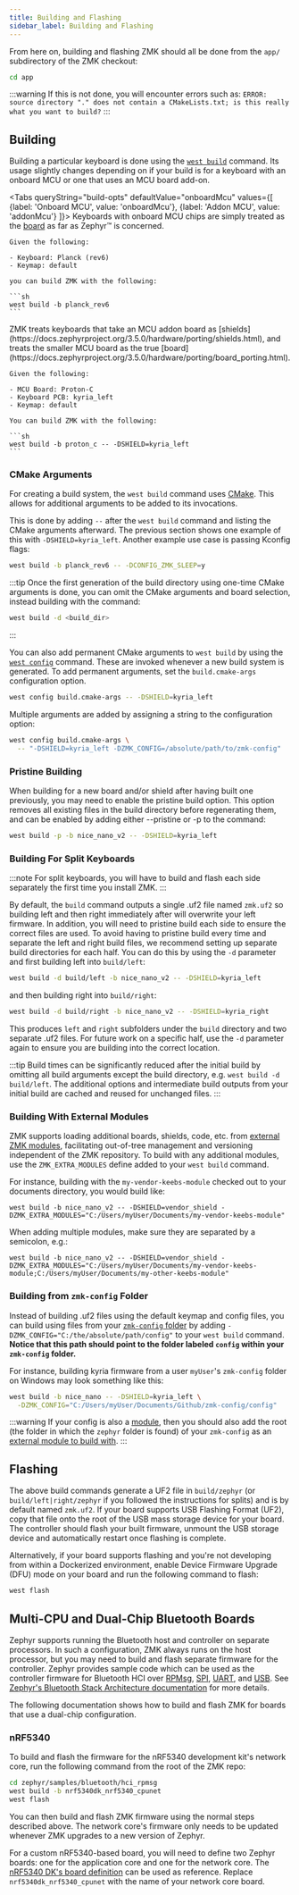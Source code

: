 ```yaml
---
title: Building and Flashing
sidebar_label: Building and Flashing
---
```



From here on, building and flashing ZMK should all be done from the `app/`
subdirectory of the ZMK checkout:

```sh
cd app
```

:::warning
If this is not done, you will encounter errors such as: `ERROR: source directory
"." does not contain a CMakeLists.txt; is this really what you want to build?`
:::

## Building

Building a particular keyboard is done using the
[`west build`](https://docs.zephyrproject.org/3.5.0/develop/west/build-flash-debug.html#building-west-build)
command. Its usage slightly changes depending on if your build is for a keyboard
with an onboard MCU or one that uses an MCU board add-on.

<Tabs queryString="build-opts" defaultValue="onboardMcu"
      values={[
        {label: 'Onboard MCU', value: 'onboardMcu'},
        {label: 'Addon MCU', value: 'addonMcu'}
      ]}>
  <TabItem value="onboardMcu">
    Keyboards with onboard MCU chips are simply treated as the
    [board](https://docs.zephyrproject.org/3.5.0/hardware/porting/board_porting.html)
    as far as Zephyr™ is concerned.

    Given the following:

    - Keyboard: Planck (rev6)
    - Keymap: default

    you can build ZMK with the following:

    ```sh
    west build -b planck_rev6
    ```

  </TabItem>
  <TabItem value="addonMcu">
    ZMK treats keyboards that take an MCU addon board as
    [shields](https://docs.zephyrproject.org/3.5.0/hardware/porting/shields.html),
    and treats the smaller MCU board as the true
    [board](https://docs.zephyrproject.org/3.5.0/hardware/porting/board_porting.html).

    Given the following:

    - MCU Board: Proton-C
    - Keyboard PCB: kyria_left
    - Keymap: default

    You can build ZMK with the following:

    ```sh
    west build -b proton_c -- -DSHIELD=kyria_left
    ```

  </TabItem>
</Tabs>

### CMake Arguments

For creating a build system, the `west build` command uses
[CMake](https://cmake.org/). This allows for additional arguments to be added to
its invocations.

This is done by adding `--` after the `west build` command and listing the CMake
arguments afterward. The previous section shows one example of this with
`-DSHIELD=kyria_left`. Another example use case is passing Kconfig flags:

```sh
west build -b planck_rev6 -- -DCONFIG_ZMK_SLEEP=y
```

:::tip
Once the first generation of the build directory using one-time CMake arguments
is done, you can omit the CMake arguments and board selection, instead building
with the command:

```sh
west build -d <build_dir>
```

:::

You can also add permanent CMake arguments to `west build` by using the
[`west config`](https://docs.zephyrproject.org/3.5.0/develop/west/config.html#west-config-cmd)
command. These are invoked whenever a new build system is generated. To add
permanent arguments, set the `build.cmake-args` configuration option.

```sh
west config build.cmake-args -- -DSHIELD=kyria_left
```

Multiple arguments are added by assigning a string to the configuration option:

```sh
west config build.cmake-args \
  -- "-DSHIELD=kyria_left -DZMK_CONFIG=/absolute/path/to/zmk-config"
```

### Pristine Building

When building for a new board and/or shield after having built one previously, you may need to enable the pristine build option. This option removes all existing files in the build directory before regenerating them, and can be enabled by adding either --pristine or -p to the command:

```sh
west build -p -b nice_nano_v2 -- -DSHIELD=kyria_left
```

### Building For Split Keyboards

:::note
For split keyboards, you will have to build and flash each side separately the first time you install ZMK.
:::

By default, the `build` command outputs a single .uf2 file named `zmk.uf2` so building left and then right immediately after will overwrite your left firmware. In addition, you will need to pristine build each side to ensure the correct files are used. To avoid having to pristine build every time and separate the left and right build files, we recommend setting up separate build directories for each half. You can do this by using the `-d` parameter and first building left into `build/left`:

```sh
west build -d build/left -b nice_nano_v2 -- -DSHIELD=kyria_left
```

and then building right into `build/right`:

```sh
west build -d build/right -b nice_nano_v2 -- -DSHIELD=kyria_right
```

This produces `left` and `right` subfolders under the `build` directory and two separate .uf2 files. For future work on a specific half, use the `-d` parameter again to ensure you are building into the correct location.

:::tip
Build times can be significantly reduced after the initial build by omitting all build arguments except the build directory, e.g. `west build -d build/left`. The additional options and intermediate build outputs from your initial build are cached and reused for unchanged files.
:::

### Building With External Modules

ZMK supports loading additional boards, shields, code, etc. from [external ZMK modules](../../features/modules.mdx), facilitating out-of-tree management and versioning independent of the ZMK repository. To build with any additional modules, use the `ZMK_EXTRA_MODULES` define added to your `west build` command.

For instance, building with the `my-vendor-keebs-module` checked out to your documents directory, you would build like:

```
west build -b nice_nano_v2 -- -DSHIELD=vendor_shield -DZMK_EXTRA_MODULES="C:/Users/myUser/Documents/my-vendor-keebs-module"
```

When adding multiple modules, make sure they are separated by a semicolon, e.g.:

```
west build -b nice_nano_v2 -- -DSHIELD=vendor_shield -DZMK_EXTRA_MODULES="C:/Users/myUser/Documents/my-vendor-keebs-module;C:/Users/myUser/Documents/my-other-keebs-module"
```

### Building from `zmk-config` Folder

Instead of building .uf2 files using the default keymap and config files, you
can build using files from your [`zmk-config` folder](../../user-setup.mdx#github-repo)
by adding `-DZMK_CONFIG="C:/the/absolute/path/config"` to your `west build`
command. **Notice that this path should point to the folder labeled `config`
within your `zmk-config` folder.**

For instance, building kyria firmware from a user `myUser`'s `zmk-config` folder
on Windows may look something like this:

```sh
west build -b nice_nano -- -DSHIELD=kyria_left \
  -DZMK_CONFIG="C:/Users/myUser/Documents/Github/zmk-config/config"
```

:::warning
If your config is also a [module](../../features/modules.mdx), then you should
also add the root (the folder in which the `zephyr` folder is found) of your
`zmk-config` as an [external module to build with](#building-with-external-modules).
:::

## Flashing

The above build commands generate a UF2 file in `build/zephyr` (or
`build/left|right/zephyr` if you followed the instructions for splits) and is by
default named `zmk.uf2`. If your board supports USB Flashing Format (UF2), copy
that file onto the root of the USB mass storage device for your board. The
controller should flash your built firmware, unmount the USB storage device and
automatically restart once flashing is complete.

Alternatively, if your board supports flashing and you're not developing from
within a Dockerized environment, enable Device Firmware Upgrade (DFU) mode on
your board and run the following command to flash:

```sh
west flash
```

## Multi-CPU and Dual-Chip Bluetooth Boards

Zephyr supports running the Bluetooth host and controller on separate processors. In such a configuration, ZMK always runs on the host processor, but you may need to build and flash separate firmware for the controller. Zephyr provides sample code which can be used as the controller firmware for Bluetooth HCI over [RPMsg](https://docs.zephyrproject.org/3.5.0/samples/bluetooth/hci_rpmsg/README.html), [SPI](https://docs.zephyrproject.org/3.5.0/samples/bluetooth/hci_spi/README.html), [UART](https://docs.zephyrproject.org/3.5.0/samples/bluetooth/hci_uart/README.html), and [USB](https://docs.zephyrproject.org/3.5.0/samples/bluetooth/hci_usb/README.html). See [Zephyr's Bluetooth Stack Architecture documentation](https://docs.zephyrproject.org/3.5.0/connectivity/bluetooth/bluetooth-arch.html) for more details.

The following documentation shows how to build and flash ZMK for boards that use a dual-chip configuration.

### nRF5340

To build and flash the firmware for the nRF5340 development kit's network core, run the following command from the root of the ZMK repo:

```sh
cd zephyr/samples/bluetooth/hci_rpmsg
west build -b nrf5340dk_nrf5340_cpunet
west flash
```

You can then build and flash ZMK firmware using the normal steps described above. The network core's firmware only needs to be updated whenever ZMK upgrades to a new version of Zephyr.

For a custom nRF5340-based board, you will need to define two Zephyr boards: one for the application core and one for the network core. The [nRF5340 DK's board definition](https://github.com/zephyrproject-rtos/zephyr/tree/main/boards/arm/nrf5340dk_nrf5340) can be used as reference. Replace `nrf5340dk_nrf5340_cpunet` with the name of your network core board.
